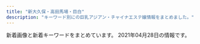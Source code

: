 ```yaml
---
title: "新大久保・高田馬場・目白"
description: "キーワード別にの巨乳アジアン・チャイナエステ嬢情報をまとめました。"
---
```


新着画像と新着キーワードをまとめています。
2021年04月28日の情報です。

<DmmAffiliateIns />
<KeywordTable
  shops={
    [
    {
        "name": "Angel",
        "img_links": [
            "http://angel.este.work/2/uploadimg/1617498099.jpg",
            "http://angel.este.work/top-img01b.png",
            "http://angel.este.work/2/uploadimg/1616465485.jpg",
            "http://angel.este.work/call.png",
            "http://angel.este.work/4.jpg",
            "http://angel.este.work/tel_footer.png",
            "http://angel.este.work/3.jpg",
            "http://angel.este.work/2/uploadimg/1617624009.jpg",
            "http://angel.este.work/tel_header.png",
            "http://angel.este.work/2/uploadimg/1616465524.jpg",
            "http://angel.este.work/top-img04.png",
            "http://angel.este.work/2/uploadimg/1618789279.jpg",
            "http://angel.este.work/2/uploadimg/1618970237.jpg",
            "http://angel.este.work/2/uploadimg/1618970551.jpg",
            "http://angel.este.work/2/uploadimg/1618970637.jpg",
            "http://angel.este.work/2/uploadimg/1599833697.jpg",
            "http://angel.este.work/top-img01a.png",
            "http://angel.este.work/2/uploadimg/1600260826.jpg",
            "http://angel.este.work/top-img01.png",
            "http://angel.este.work/2/uploadimg/1618970289.jpg",
            "http://angel.este.work/1.jpg",
            "http://angel.este.work/2.jpg"
        ],
        "keywords": {
            "83": 15,
            "E": 5,
            "C": 20,
            "87": 17,
            "86": 17,
            "84": 5,
            "D": 29
        },
        "url": "http://angel.este.work/",
        "station": "JR\u9ad8\u7530\u99ac\u5834\u99c5"
    },
    {
        "name": "Lovely Heart \u5927\u4e45\u4fdd\u5225\u9928",
        "url": "http://aes-treat.com/",
        "img_links": [
            "http://aes-treat.com/scdl/staff/11181mb.jpg",
            "http://aes-treat.com/scdl/staff/11091mb.jpg",
            "http://aes-treat.com/scdl/staff/11041mb.jpg",
            "http://aes-treat.com/scdl/staff/10941.jpg",
            "http://aes-treat.com/scdl/staff/11121.jpg",
            "http://aes-treat.com/scdl/staff/10901.jpg",
            "http://aes-treat.com/pic/top2.jpg",
            "http://aes-treat.com/scdl/staff/10861mb.jpg",
            "http://aes-treat.com/scdl/staff/11111.jpg",
            "http://aes-treat.com/img/ttl_sister.png",
            "http://aes-treat.com/scdl/staff/10971.jpg",
            "http://aes-treat.com/scdl/staff/11101.jpg",
            "http://aes-treat.com/scdl/staff/11162.jpg",
            "http://aes-treat.com/scdl/staff/11131mb.jpg",
            "http://aes-treat.com/scdl/staff/11081mb.jpg",
            "http://aes-treat.com/scdl/staff/10971mb.jpg",
            "http://aes-treat.com/scdl/staff/10171.jpg",
            "http://aes-treat.com/scdl/staff/10972.jpg",
            "http://aes-treat.com/img/ttl_att.png",
            "http://aes-treat.com/scdl/staff/11041.jpg",
            "http://aes-treat.com/scdl/staff/10842.jpg",
            "http://aes-treat.com/img/ttl_nouka.jpg",
            "http://aes-treat.com/scdl/staff/10721.jpg",
            "http://aes-treat.com/scdl/staff/10861.jpg",
            "http://aes-treat.com/pic/top1.jpg",
            "http://aes-treat.com/scdl/staff/11151mb.jpg",
            "http://aes-treat.com/scdl/staff/11161mb.jpg",
            "http://aes-treat.com/scdl/staff/10891mb.jpg",
            "http://aes-treat.com/scdl/staff/11131.jpg",
            "http://aes-treat.com/img/ttl_mobile.jpg",
            "http://aes-treat.com/scdl/staff/11181.jpg",
            "http://aes-treat.com/scdl/staff/10981.jpg",
            "http://aes-treat.com/scdl/staff/10171mb.jpg",
            "http://aes-treat.com/scdl/staff/11091.jpg",
            "http://aes-treat.com/scdl/staff/10902.jpg",
            "http://aes-treat.com/pic/head.jpg",
            "http://aes-treat.com/scdl/staff/11081.jpg",
            "http://aes-treat.com/scdl/staff/10891.jpg",
            "http://aes-treat.com/i/files/homeimg.jpg",
            "http://aes-treat.com/img/system/campaign.jpg",
            "http://aes-treat.com/scdl/staff/10811mb.jpg",
            "http://aes-treat.com/scdl/staff/11111mb.jpg",
            "http://aes-treat.com/scdl/staff/11051.jpg",
            "http://aes-treat.com/scdl/staff/11151.jpg",
            "http://aes-treat.com/scdl/staff/10681mb.jpg",
            "http://aes-treat.com/scdl/staff/10651.jpg",
            "http://aes-treat.com/scdl/staff/11121mb.jpg",
            "http://aes-treat.com/scdl/staff/10901mb.jpg",
            "http://aes-treat.com/img/ttl_staff.png",
            "http://aes-treat.com/scdl/staff/10841.jpg",
            "http://aes-treat.com/scdl/staff/11171mb.jpg",
            "http://aes-treat.com/scdl/staff/10651mb.jpg",
            "http://aes-treat.com/scdl/staff/10771mb.jpg",
            "http://aes-treat.com/scdl/staff/11171.jpg",
            "http://aes-treat.com/scdl/staff/10941mb.jpg",
            "http://aes-treat.com/scdl/staff/10981mb.jpg",
            "http://aes-treat.com/scdl/staff/10811.jpg",
            "http://aes-treat.com/scdl/staff/11051mb.jpg",
            "http://aes-treat.com/img/ttl_attbnr.jpg",
            "http://aes-treat.com/scdl/staff/10771.jpg",
            "http://aes-treat.com/scdl/staff/10841mb.jpg",
            "http://aes-treat.com/scdl/staff/11101mb.jpg",
            "http://aes-treat.com/scdl/staff/10681.jpg",
            "http://aes-treat.com/scdl/staff/10721mb.jpg",
            "http://aes-treat.com/scdl/staff/11161.jpg"
        ],
        "keywords": {
            "C": 36
        },
        "station": "JR\u5927\u4e45\u4fdd\u99c5\u5317\u53e3"
    },
    {
        "name": "Honey At Home \u30cf\u30cb\u30fc\u30a2\u30c3\u30c8\u30db\u30fc\u30e0",
        "keywords": {},
        "url": "http://www.china-es.info/",
        "station": "JR\u9ad8\u7530\u99ac\u5834\u99c5\u65e9\u7a32\u7530\u53e3",
        "img_links": [
            "http://www.china-es.info/images/sys1.jpg",
            "http://www.china-es.info/images/head.jpg",
            "http://www.china-es.info/images/menu/staff.jpg",
            "http://www.china-es.info/images/rec2.jpg",
            "http://www.china-es.info/images/news.jpg",
            "http://www.china-es.info/images/mobile.jpg",
            "http://www.china-es.info/images/sys2.jpg",
            "http://www.china-es.info/images/int3.jpg",
            "http://www.china-es.info/images/staff_t.jpg",
            "http://www.china-es.info/images/menu/interior.jpg",
            "http://www.china-es.info/images/int2.jpg",
            "http://www.china-es.info/images/sys3.jpg",
            "http://www.china-es.info/images/rec1.jpg",
            "http://www.china-es.info/images/top.jpg",
            "http://www.china-es.info/images/int1.jpg",
            "http://www.china-es.info/img/nana1.jpg",
            "http://www.china-es.info/img/nana2.jpg",
            "http://www.china-es.info/img/ringo1.jpg",
            "http://www.china-es.info/images/int4.jpg",
            "http://www.china-es.info/images/interior_t.jpg",
            "http://www.china-es.info/img/hibiki1.jpg",
            "http://www.china-es.info/images/menu/top.jpg"
        ]
    },
    {
        "name": "\u6708\u306e\u82b1",
        "keywords": {},
        "img_links": [
            "https://static.wixstatic.com/media/80a184_126746405a7f40f191a12f71b777ea41~mv2.png",
            "https://static.wixstatic.com/media/80a184_60e3e10d71c6473ca82f313fefc49773~mv2.png",
            "https://static.wixstatic.com/media/80a184_5208b825bc574a8e8c38cfed61640f7b~mv2.png",
            "https://static.wixstatic.com/media/80a184_82935849944c46ee915c04bfe2e9b3cb~mv2.jpeg",
            "https://static.wixstatic.com/media/71aabe_595c6eb6f67c4a098580c4aa868223d6~mv2.jpg",
            "https://static.wixstatic.com/media/80a184_9dc0d14b20d54a71a6cb9f57217e8a32~mv2.png",
            "https://static.wixstatic.com/media/80a184_d4b6882709484eb495b72b4fd6a52481~mv2.png",
            "https://static.wixstatic.com/media/80a184_b70a2c117ac542f79ec2a2014b642be4~mv2.png",
            "https://static.wixstatic.com/media/80a184_18f60081ea1047b0a35a349e1c4155f8~mv2.jpg",
            "https://static.wixstatic.com/media/80a184_badd496c271c4b31b8258ef657e73a1c~mv2.jpg",
            "https://static.wixstatic.com/media/71aabe_7fde48e91203411687f75bf66049b810~mv2.jpg",
            "https://static.wixstatic.com/media/80a184_591f50f34faa42e6b9492a8d9157c96f~mv2.png",
            "https://static.wixstatic.com/media/80a184_6f8a99a76cfa4e8cb6871f8cdc4667f5~mv2.png",
            "https://static.wixstatic.com/media/80a184_e559d78a6dc94757946448f2405d903b~mv2.jpg"
        ],
        "url": "https://tsukinohana88.wixsite.com/index",
        "station": "JR\u65b0\u5927\u4e45\u4fdd\u99c5"
    },
    {
        "img_links": [
            "http://massage-1.net/images/staff_image/staf_05a.jpg",
            "http://massage-1.net/images/top/top_03.jpg",
            "http://massage-1.net/images/top/top_06.jpg",
            "http://massage-1.net/images/top/top_01.jpg",
            "http://massage-1.net/images/top/top_08.png",
            "http://massage-1.net/images/top/top_02.jpg",
            "http://massage-1.net/images/top/top_04.jpg",
            "http://massage-1.net/images/top/top_05.jpg",
            "http://massage-1.net/images/page_top.png",
            "http://massage-1.net/images/home/top.jpg"
        ],
        "keywords": {},
        "url": "http://massage-1.net/",
        "name": "\u697d\u5712",
        "station": "JR\u9ad8\u7530\u99ac\u5834\u99c5\u65e9\u7a32\u7530\u53e3"
    },
    {
        "name": "\u6625\u306e\u5922",
        "keywords": {},
        "url": "http://www.harunoyume.com/",
        "img_links": [
            "http://www.harunoyume.com/images/campaign.jpg",
            "http://www.harunoyume.com/images/covergirl.jpg",
            "http://www.harunoyume.com/images/service-image.jpg",
            "http://www.harunoyume.com/images/discount.jpg"
        ],
        "station": "JR\u65b0\u5927\u4e45\u4fdd\u99c5"
    },
    {
        "url": "http://milk.tyo.cm/",
        "keywords": {
            "E": 5,
            "C": 16,
            "84": 5,
            "D": 20,
            "86": 10,
            "85": 10,
            "87": 5
        },
        "station": "JR\u5927\u4e45\u4fdd\u99c5\u5357\u53e3",
        "name": "\u30df\u30eb\u30af",
        "img_links": [
            "http://milk.tyo.cm/images/sp_nav02.png",
            "http://milk.tyo.cm/images/sp_nav01.png",
            "http://milk.tyo.cm/images/img_service04.jpg",
            "http://milk.tyo.cm/images/bg_cont03.png",
            "http://milk.tyo.cm/images/img_service01.jpg",
            "http://milk.tyo.cm/images/sp_header.jpg",
            "http://milk.tyo.cm/images/link_nav04.png",
            "http://milk.tyo.cm/images/tit_service.png",
            "http://milk.tyo.cm/images/re.png",
            "http://milk.tyo.cm/images/link_nav02.png",
            "http://milk.tyo.cm/images/room2_l.jpg",
            "http://milk.tyo.cm/images/tit_staff.png",
            "http://milk.tyo.cm/images/room4_l.jpg",
            "http://milk.tyo.cm/images/room1_l.jpg",
            "http://milk.tyo.cm/images/top.png",
            "http://milk.tyo.cm/photos/sites/72/2021/04/2021041502381165.jpg",
            "http://milk.tyo.cm/photos/sites/72/2020/06/2020061206444417.jpg",
            "http://milk.tyo.cm/images/link_nav05.png",
            "http://milk.tyo.cm/photos/sites/72/2021/02/202102100345053.jpg",
            "http://milk.tyo.cm/photos/sites/72/2021/02/2021021003450576.jpg",
            "http://milk.tyo.cm/images/sp_nav03.png",
            "http://milk.tyo.cm/images/img_service03.jpg",
            "http://milk.tyo.cm/photos/sites/72/2020/06/2020061206443832.jpg",
            "http://milk.tyo.cm/images/koko_234x60.png",
            "http://milk.tyo.cm/images/sp_tit_pick.png",
            "http://milk.tyo.cm/images/img_service02.jpg",
            "http://milk.tyo.cm/images/com_tel.png",
            "http://milk.tyo.cm/images/link_nav01.png",
            "http://milk.tyo.cm/photos/sites/72/2021/04/2021040501101412.jpg",
            "http://milk.tyo.cm/photos/sites/72/2021/03/2021032104262457.jpg",
            "http://milk.tyo.cm/images/link_nav03.png",
            "http://milk.tyo.cm/images/ico_headline.png",
            "http://milk.tyo.cm/images/bg_cont01.png",
            "http://milk.tyo.cm/images/blog.jpg",
            "http://milk.tyo.cm/images/tit_pick.png",
            "http://milk.tyo.cm/photos/sites/72/2020/11/202011100524008.jpg",
            "http://milk.tyo.cm/images/room3_l.jpg"
        ]
    },
    {
        "img_links": [
            "http://www.aromaonly1.com/images/index_14.jpg",
            "http://www.aromaonly1.com/images/index_05.jpg",
            "http://www.aromaonly1.com/uploads/18799c1985ca7d1cd026808323ec51c2.jpg",
            "http://www.aromaonly1.com/uploads/5f4083d49285cbe64774b1bd70e86150.jpg",
            "http://www.aromaonly1.com/uploads/8e9e8b4d89b256773f17dff61368328c.jpg",
            "http://www.aromaonly1.com/uploads/e01fa669285bc99ba782abfd90a08bb2.jpg",
            "http://www.aromaonly1.com/images/index_07.jpg",
            "http://www.aromaonly1.com/images/index_17.jpg",
            "http://www.aromaonly1.com/uploads/3e6ede4dd71b9611bfc0fc01fff82057.jpg",
            "http://www.aromaonly1.com/images/index_15.jpg",
            "http://www.aromaonly1.com/images/index_04.jpg",
            "http://www.aromaonly1.com/uploads/015cba9c432d730d26583fe998534fa6.jpg",
            "http://www.aromaonly1.com/uploads/b43afdf6c0db7020b472f89b05664984.jpg",
            "http://www.aromaonly1.com/images/index_18.jpg",
            "http://www.aromaonly1.com/uploads/ac75f516de3602f2ed5de1d9e2383a35.jpg",
            "http://www.aromaonly1.com/images/index_12.jpg",
            "http://www.aromaonly1.com/images/index_21.jpg",
            "http://www.aromaonly1.com/images/index_06.jpg",
            "http://www.aromaonly1.com/my_work/images/pic1.png",
            "http://www.aromaonly1.com/uploads/2f5941103973429d3981087968a845a3.jpg",
            "http://www.aromaonly1.com/uploads/66dc68de1f9c001b6f15d52303314efc.jpg",
            "http://www.aromaonly1.com/uploads/0d74a4af5e268e3562daa56048c13906.jpg",
            "http://www.aromaonly1.com/images/index_02.jpg",
            "http://www.aromaonly1.com/images/girls_10.jpg",
            "http://www.aromaonly1.com/images/aromaonly1_468x60.png",
            "http://www.aromaonly1.com/images/interior_10.jpg",
            "http://www.aromaonly1.com/images/service_11.jpg",
            "http://www.aromaonly1.com/images/index_08.jpg",
            "http://www.aromaonly1.com/images/index_20.jpg",
            "http://www.aromaonly1.com/uploads/39a20c0f1405de5aa73fad53492e41be.jpg",
            "http://www.aromaonly1.com/images/fanhui.png",
            "http://www.aromaonly1.com/images/index_03.jpg",
            "http://www.aromaonly1.com/uploads/56e94a67d1aa4ea89d5f2064a387ab96.jpg",
            "http://www.aromaonly1.com/uploads/c24b4a66b959c50d941c227e2167e47a.jpg",
            "http://www.aromaonly1.com/images/index_11.jpg",
            "http://www.aromaonly1.com/images/index_16.jpg",
            "http://www.aromaonly1.com/images/service_10.jpg",
            "http://www.aromaonly1.com/images/index_19.jpg",
            "http://www.aromaonly1.com/images/index_01.jpg",
            "http://www.aromaonly1.com/images/link_10.jpg"
        ],
        "url": "http://www.aromaonly1.com/",
        "keywords": {
            "86": 4,
            "D": 2,
            "88": 3,
            "E": 2,
            "C": 3
        },
        "station": "JR\u9ad8\u7530\u99ac\u5834\u99c5",
        "name": "NEW ONLY ONE"
    },
    {
        "url": "http://gogonoheya.ies.fun/",
        "name": "Rabenda\u30fb\u30e9\u30d9\u30f3\u30c0\u30fc",
        "img_links": [],
        "station": "JR\u5927\u4e45\u4fdd\u99c5\u5317\u53e3",
        "keywords": {}
    },
    {
        "station": "JR\u9ad8\u7530\u99ac\u5834\u99c5\u65e9\u7a32\u7530\u53e3",
        "url": "http://familiar.ests.jp/",
        "name": "\u99ac\u5834one",
        "img_links": [],
        "keywords": {}
    },
    {
        "name": "\u7e01\u4e2d\u7e01\uff5e\u3048\u3093\u3061\u3085\u3046\u3048\u3093\uff5e",
        "keywords": {
            "C": 4
        },
        "img_links": [
            "http://www.enchuen.com/images/btn_gnavi05_no.png",
            "http://www.enchuen.com/images/therapist_noa.jpg",
            "http://www.enchuen.com/images/interior04.jpg",
            "http://www.enchuen.com/images/btn_gnavi06_no.png",
            "http://www.enchuen.com/images/top_slider3.jpg",
            "http://www.enchuen.com/images/h2_information.png",
            "http://www.enchuen.com/images/h2_twitter.png",
            "http://www.enchuen.com/images/h2_link01.png",
            "http://www.enchuen.com/images/therapist_kaori.jpg",
            "http://www.enchuen.com/images/mess_footer.png",
            "http://www.enchuen.com/images/h2_alltherapist.png",
            "http://www.enchuen.com/images/img_service02.png",
            "http://www.enchuen.com/images/img_aromaoil.png",
            "http://www.enchuen.com/images/h2_linkban.png",
            "http://www.enchuen.com/images/interior02.jpg",
            "http://www.enchuen.com/images/img_slider01.png",
            "http://www.enchuen.com/images/btn_gnavi01_no.png",
            "http://www.enchuen.com/images/img_service04.png",
            "http://www.enchuen.com/images/h2_servicecontents.png",
            "http://www.enchuen.com/images/interior02_s.jpg",
            "http://www.enchuen.com/images/btn_gnavi02_no.png",
            "http://www.enchuen.com/images/icon_eng.png",
            "http://www.enchuen.com/images/interior04_s.jpg",
            "http://www.enchuen.com/images/mail_header.png",
            "http://www.enchuen.com/images/ins_footer.png",
            "http://www.enchuen.com/images/top_slider5.jpg",
            "http://www.enchuen.com/images/img_service07.png",
            "http://www.enchuen.com/images/a_qa.png",
            "http://www.enchuen.com/images/img_service06.png",
            "http://www.enchuen.com/images/tw_footer.png",
            "http://www.enchuen.com/images/therapist_yume_s.jpg",
            "http://www.enchuen.com/images/btn_gnavi03_no.png",
            "http://www.enchuen.com/images/q_qa.png",
            "http://www.enchuen.com/images/h2_alliancegide.png",
            "http://www.enchuen.com/images/img_slider03.png",
            "http://www.enchuen.com/images/btn_gnavi04_no.png",
            "http://www.enchuen.com/images/interior01_s.jpg",
            "http://www.enchuen.com/images/h2_qa.png",
            "http://www.enchuen.com/images/img_service03.png",
            "http://www.enchuen.com/images/h2_alliancegide2.png",
            "http://www.enchuen.com/images/img_service01.png",
            "http://www.enchuen.com/images/img_service05.png",
            "http://www.enchuen.com/images/h2_instagam.png",
            "http://www.enchuen.com/images/therapist_yona_s.jpg",
            "http://www.enchuen.com/images/icon_chi.png",
            "http://www.enchuen.com/images/interior03.jpg",
            "http://www.enchuen.com/images/therapist_yume.jpg",
            "http://www.enchuen.com/images/top_slider4.jpg",
            "http://www.enchuen.com/images/therapist_kaori_s.jpg",
            "http://www.enchuen.com/images/interior03_s.jpg",
            "http://www.enchuen.com/images/top_slider2.jpg",
            "http://www.enchuen.com/images/tel_header.png",
            "http://www.enchuen.com/images/top_slider1.jpg",
            "http://www.enchuen.com/images/img_slider02.png",
            "http://www.enchuen.com/images/tw_header.png",
            "http://www.enchuen.com/images/ins_header.png",
            "http://www.enchuen.com/images/top_slider6.jpg",
            "http://www.enchuen.com/images/ban-tel.png",
            "http://www.enchuen.com/images/therapist_yona.jpg",
            "http://www.enchuen.com/images/interior01.jpg",
            "http://www.enchuen.com/images/pagetop.png",
            "http://www.enchuen.com/images/therapist_noa_s.jpg",
            "http://www.enchuen.com/images/img_comimgsoon.jpg",
            "http://www.enchuen.com/images/h2_contact.png"
        ],
        "station": "JR\u65b0\u5927\u4e45\u4fdd\u99c5",
        "url": "http://www.enchuen.com/"
    },
    {
        "url": "http://www.kity.work/",
        "station": "JR\u9ad8\u7530\u99ac\u5834\u99c5\u65e9\u7a32\u7530\u53e3",
        "keywords": {},
        "img_links": [
            "http://www.kity.work/img/aoi1.jpg",
            "http://www.kity.work/images/news.jpg",
            "http://www.kity.work/images/1.jpg",
            "http://www.kity.work/images/6.jpg",
            "http://www.kity.work/staff/aoi.jpg",
            "http://www.kity.work/images/7.jpg",
            "http://www.kity.work/images/s2.jpg",
            "http://www.kity.work/img/sara1.jpg",
            "http://www.kity.work/img/yuka2.jpg",
            "http://www.kity.work/images/ac2.jpg",
            "http://www.kity.work/img/aoi2.jpg",
            "http://www.kity.work/img/sara2.jpg",
            "http://www.kity.work/images/interior_t.jpg",
            "http://www.kity.work/images/s1.png",
            "http://www.kity.work/images/tg.jpg",
            "http://www.kity.work/images/staff_t.jpg",
            "http://www.kity.work/staff/nana.jpg",
            "http://www.kity.work/images/sys.jpg",
            "http://www.kity.work/images/int1.jpg",
            "http://www.kity.work/img/erina2.jpg",
            "http://www.kity.work/staff/yuka.jpg",
            "http://www.kity.work/staff/erina.jpg",
            "http://www.kity.work/images/int2.jpg",
            "http://www.kity.work/img/nana1.jpg",
            "http://www.kity.work/images/up.jpg",
            "http://www.kity.work/staff/sara.jpg",
            "http://www.kity.work/img/yuka1.jpg",
            "http://www.kity.work/images/3.jpg",
            "http://www.kity.work/images/head.jpg",
            "http://www.kity.work/images/5.jpg",
            "http://www.kity.work/img/erina1.jpg",
            "http://www.kity.work/images/s1.jpg",
            "http://www.kity.work/images/tel.jpg"
        ],
        "name": "\u98a8\u96c5\u5802 \uff5e\u3075\u3046\u304c\u3069\u3046\uff5e"
    },
    {
        "url": "https://est-hana.com/",
        "station": "JR\u5927\u4e45\u4fdd\u99c5\u5317\u53e3",
        "keywords": {
            "\u30c0\u30a4\u30ca\u30de\u30a4\u30c8": 1,
            "E": 5,
            "C": 40,
            "G": 1
        },
        "name": "\u82b1",
        "img_links": [
            "https://est-hana.com/img/girl/main/smain1871110bf62c88dcefca310cdc127f9b11f2.jpg",
            "https://est-hana.com/img/girl/pickup/topgirl20180526173824.png",
            "https://est-hana.com/img/girl/list/s139_face.jpg",
            "https://est-hana.com/img/girl/list/s163_list.jpg",
            "https://est-hana.com/img/girl/thumb/smain18725b09cd881b1f036f9f4970616c10b474.jpg",
            "https://est-hana.com/img/girl/main/s173_1.jpg",
            "https://est-hana.com/img/girl/main/s163_1.jpg",
            "https://est-hana.com/img/girl/list/slist18449673a0eecbfdaab27d1a016ce6f4281.jpg",
            "https://est-hana.com/img/girl/thumb/smain1912da4fa2da2e801312734721e1a44d8e19.jpg",
            "https://est-hana.com/img/girl/thumb/smain193281777917c863b2cd265723b9cb5a3c32.jpg",
            "https://est-hana.com/img/girl/pickup/topgirl20180908131653.png",
            "https://est-hana.com/img/material/gm3_rollout.png",
            "https://est-hana.com/img/material/top_t6.png",
            "https://est-hana.com/img/girl/pickup/pickup20190227121102.jpg",
            "https://est-hana.com/img/girl/list/slist187110f9d5212fd19d8b8410ec6bff294e6.jpg",
            "https://est-hana.com/img/material/massap2.jpg",
            "https://est-hana.com/img/material/topflashimg1.jpg",
            "https://est-hana.com/img/girl/thumb/s173_2.jpg",
            "https://est-hana.com/img/girl/list/slist8365230fc40840a020ba3ed47600db4b4a.jpg",
            "https://est-hana.com/img/girl/list/s173_face.jpg",
            "https://est-hana.com/img/girl/thumb/smain1931e3a7504f14e2050f14cb6782d72bb46c.jpg",
            "https://est-hana.com/img/material/photorenew5.jpg",
            "https://est-hana.com/img/girl/main/s139_1.jpg",
            "https://est-hana.com/img/girl/main/s180_1.jpg",
            "https://est-hana.com/img/material/massap7.jpg",
            "https://est-hana.com/img/material/hosi5.png",
            "https://est-hana.com/img/girl/thumb/s173_1.jpg",
            "https://est-hana.com/img/material/day.png",
            "https://est-hana.com/img/girl/list/s163_face.jpg",
            "https://est-hana.com/img/girl/list/slist193a69a1a063a3159e298d18b691542266d.jpg",
            "https://est-hana.com/img/girl/list/sface18449673a0eecbfdaab27d1a016ce6f4281.jpg",
            "https://est-hana.com/img/girl/thumb/smain110138adcf1cf026681bfa9a408199a21890.jpg",
            "https://est-hana.com/img/girl/thumb/smain1891e9ae2d8752cd8b9474ebd62df9909f9b.jpg",
            "https://est-hana.com/img/girl/thumb/s75_1.jpg",
            "https://est-hana.com/img/girl/thumb/smain1871110bf62c88dcefca310cdc127f9b11f2.jpg",
            "https://est-hana.com/img/girl/thumb/smain197153ce52e0264e81a8a42e5d3c84dd833e.jpg",
            "https://est-hana.com/img/material/systme_t1.png",
            "https://est-hana.com/img/material/staffdetail_t1.png",
            "https://est-hana.com/img/material/accsess_picter2.jpg",
            "https://est-hana.com/img/girl/list/sface199a8b144d9cbd006fc9dffdf23ad77de07.jpg",
            "https://est-hana.com/img/material/click_tel_btn.png",
            "https://est-hana.com/img/girl/main/smain197153ce52e0264e81a8a42e5d3c84dd833e.jpg",
            "https://est-hana.com/img/material/top_t3.png",
            "https://est-hana.com/img/girl/list/sface187386757ea62d773ca58e2457fc23b8e13.jpg",
            "https://est-hana.com/img/girl/list/sface193e3a7504f14e2050f14cb6782d72bb46c.jpg",
            "https://est-hana.com/img/girl/list/sface189e9ae2d8752cd8b9474ebd62df9909f9b.jpg",
            "https://est-hana.com/img/girl/list/s88_list.jpg",
            "https://est-hana.com/img/girl/main/smain83165230fc40840a020ba3ed47600db4b4a.jpg",
            "https://est-hana.com/img/girl/pickup/topgirl20140510202547.png",
            "https://est-hana.com/img/girl/pickup/topgirl20140502225842.png",
            "https://est-hana.com/img/material/top_t2_img_rev2.jpg",
            "https://est-hana.com/img/girl/thumb/s86_1.jpg",
            "https://est-hana.com/img/whatnew/20200401min60.jpg",
            "https://est-hana.com/img/girl/list/sface8365230fc40840a020ba3ed47600db4b4a.jpg",
            "https://est-hana.com/img/girl/pickup/pickup20141227182613.jpeg",
            "https://est-hana.com/img/material/sys_course3_rev1.png",
            "https://est-hana.com/img/material/massap1.jpg",
            "https://est-hana.com/img/material/massap3.jpg",
            "https://est-hana.com/img/material/m4.png",
            "https://est-hana.com/img/material/gm4_rollout.png",
            "https://est-hana.com/img/material/line1.png",
            "https://est-hana.com/img/girl/list/slist189e9ae2d8752cd8b9474ebd62df9909f9b.jpg",
            "https://est-hana.com/img/camp/camp20210401.png",
            "https://est-hana.com/img/girl/thumb/s77_3.jpg",
            "https://est-hana.com/img/girl/thumb/smain1102404ef9fc79e2a0a04d64b621c22a0c77.jpg",
            "https://est-hana.com/img/girl/pickup/topgirl20180308214256.png",
            "https://est-hana.com/img/girl/list/sface110404ef9fc79e2a0a04d64b621c22a0c77.jpg",
            "https://est-hana.com/img/material/top_t5.png",
            "https://est-hana.com/img/material/top_twitter.png",
            "https://est-hana.com/img/material/infopanel.png",
            "https://est-hana.com/img/material/massap6.jpg",
            "https://est-hana.com/img/material/month.png",
            "https://est-hana.com/img/girl/thumb/smain83165230fc40840a020ba3ed47600db4b4a.jpg",
            "https://est-hana.com/img/girl/thumb/s77_1.jpg",
            "https://est-hana.com/img/girl/main/s88_1.jpg",
            "https://est-hana.com/img/girl/list/s139_list.jpg",
            "https://est-hana.com/img/girl/thumb/smain1911ec56c0d5cc68365ea11e2e52a40272d8.jpg",
            "https://est-hana.com/img/girl/pickup/pickup20180526173711.jpg",
            "https://est-hana.com/img/girl/main/smain1911ec56c0d5cc68365ea11e2e52a40272d8.jpg",
            "https://est-hana.com/img/girl/thumb/smain19725e2ed7efe2de621955e09d12295a13ee.jpg",
            "https://est-hana.com/img/girl/thumb/s163_1.jpg",
            "https://est-hana.com/img/material/staff_t1rev1.png",
            "https://est-hana.com/img/material/accsess_station.png",
            "https://est-hana.com/img/girl/list/sface201dc74ab8dea78d771771d5fda7bccc989.jpg",
            "https://est-hana.com/img/whatnew/20200401_mask.jpg",
            "https://est-hana.com/img/girl/pickup/pickup20181218104555.jpg",
            "https://est-hana.com/img/girl/pickup/pickup20180830201105.jpg",
            "https://est-hana.com/img/girl/main/smain1891e9ae2d8752cd8b9474ebd62df9909f9b.jpg",
            "https://est-hana.com/img/girl/list/s180_face.jpg",
            "https://est-hana.com/img/girl/thumb/smain184249673a0eecbfdaab27d1a016ce6f4281.jpg",
            "https://est-hana.com/img/girl/list/s75_list.jpg",
            "https://est-hana.com/img/girl/list/s75_face.jpg",
            "https://est-hana.com/img/material/age.png",
            "https://est-hana.com/img/girl/list/slist191ec56c0d5cc68365ea11e2e52a40272d8.jpg",
            "https://est-hana.com/img/girl/list/s86_list.jpg",
            "https://est-hana.com/img/girl/list/slist199a8b144d9cbd006fc9dffdf23ad77de07.jpg",
            "https://est-hana.com/img/girl/main/smain1901e7f2a11706f93c08ab1eb76c57c0a501.jpg",
            "https://est-hana.com/img/material/gm2_rollout.png",
            "https://est-hana.com/img/girl/list/sface19753ce52e0264e81a8a42e5d3c84dd833e.jpg",
            "https://est-hana.com/img/girl/pickup/pickup20190121202926.jpg",
            "https://est-hana.com/img/girl/main/smain110138adcf1cf026681bfa9a408199a21890.jpg",
            "https://est-hana.com/img/material/systme_t2.png",
            "https://est-hana.com/img/girl/list/slist19753ce52e0264e81a8a42e5d3c84dd833e.jpg",
            "https://est-hana.com/img/material/detailwaku.png",
            "https://est-hana.com/img/girl/main/s86_1.jpg",
            "https://est-hana.com/img/girl/thumb/s77_2.jpg",
            "https://est-hana.com/img/girl/list/s173_list.jpg",
            "https://est-hana.com/img/material/returnbtn.png",
            "https://est-hana.com/img/material/sys_course1_rev2.png",
            "https://est-hana.com/img/girl/thumb/smain1913da4fa2da2e801312734721e1a44d8e19.jpg",
            "https://est-hana.com/img/material/sys_option.png",
            "https://est-hana.com/img/girl/list/s88_face.jpg",
            "https://est-hana.com/img/girl/list/s86_face.jpg",
            "https://est-hana.com/img/material/massap4.jpg",
            "https://est-hana.com/img/material/hosi4.png",
            "https://est-hana.com/img/girl/list/s77_list.jpg",
            "https://est-hana.com/img/material/top_t4.png",
            "https://est-hana.com/img/girl/thumb/smain184149673a0eecbfdaab27d1a016ce6f4281.jpg",
            "https://est-hana.com/img/material/massap5.jpg",
            "https://est-hana.com/img/girl/main/s75_1.jpg",
            "https://est-hana.com/img/material/photorenew2rev1.jpg",
            "https://est-hana.com/img/girl/list/s180_list.jpg",
            "https://est-hana.com/img/girl/list/slist110d5ce8a5906e2cdaf90af47c9395e0dff.jpg",
            "https://est-hana.com/img/girl/pickup/topgirl20161016054301.png",
            "https://est-hana.com/img/girl/pickup/topgirl20190528141109.png",
            "https://est-hana.com/img/material/gm5_rollout.png",
            "https://est-hana.com/img/material/staff_t1.png",
            "https://est-hana.com/img/girl/thumb/smain1901e7f2a11706f93c08ab1eb76c57c0a501.jpg",
            "https://est-hana.com/img/girl/pickup/pickup20190118192257.jpg",
            "https://est-hana.com/img/material/sys_etc.png",
            "https://est-hana.com/img/girl/main/smain184149673a0eecbfdaab27d1a016ce6f4281.jpg",
            "https://est-hana.com/img/girl/list/sface190e7f2a11706f93c08ab1eb76c57c0a501.jpg",
            "https://est-hana.com/img/girl/list/sface191ec56c0d5cc68365ea11e2e52a40272d8.jpg",
            "https://est-hana.com/img/whatnew/20200304.jpg",
            "https://est-hana.com/img/girl/pickup/pickup20191214162524.jpg",
            "https://est-hana.com/img/material/photorenew3.jpg",
            "https://est-hana.com/img/material/d28.png",
            "https://est-hana.com/img/material/sframe2014.png",
            "https://est-hana.com/img/girl/pickup/pickup20190118192153.jpg",
            "https://est-hana.com/img/material/photorenew1.jpg",
            "https://est-hana.com/img/girl/thumb/s88_1.jpg",
            "https://est-hana.com/img/girl/thumb/s139_1.jpg",
            "https://est-hana.com/img/girl/list/slist19053cc33bb85f739f63e84c2ae2c41c2eb.jpg",
            "https://est-hana.com/img/girl/list/s77_face.jpg",
            "https://est-hana.com/img/material/photorenew4.jpg",
            "https://est-hana.com/img/material/massa_t1.png",
            "https://est-hana.com/img/girl/thumb/smain83265230fc40840a020ba3ed47600db4b4a.jpg",
            "https://est-hana.com/img/girl/pickup/pickup20190528135649.jpg",
            "https://est-hana.com/img/girl/list/slist2012ba9beda1a19f1ba57dcc87485d57321.jpg",
            "https://est-hana.com/img/girl/main/smain1931e3a7504f14e2050f14cb6782d72bb46c.jpg",
            "https://est-hana.com/img/girl/thumb/smain1902e7f2a11706f93c08ab1eb76c57c0a501.jpg",
            "https://est-hana.com/img/material/gm1_rollout.png",
            "https://est-hana.com/img/material/top_t2.png",
            "https://est-hana.com/img/material/gm6_rollout.png",
            "https://est-hana.com/img/girl/thumb/s180_1.jpg",
            "https://est-hana.com/img/girl/main/s77_1.jpg",
            "https://est-hana.com/img/material/w3.png",
            "https://est-hana.com/img/girl/pickup/pickup20191208191053.jpg",
            "https://est-hana.com/img/material/sys_course2_rev2.png",
            "https://est-hana.com/img/girl/pickup/topgirl20141227182718.png"
        ]
    },
    {
        "url": "http://www.y-rlx.site/",
        "keywords": {
            "88": 4,
            "87": 4,
            "D": 1,
            "C": 7
        },
        "name": "\u60a0\u30a8\u30b9\u30c6",
        "station": "JR\u9ad8\u7530\u99ac\u5834\u99c5\u65e9\u7a32\u7530\u53e3",
        "img_links": [
            "http://www.y-rlx.site/images/index_03.jpg",
            "http://www.y-rlx.site/images/upload/thumb/117cc02414cb58fe.jpg",
            "http://www.y-rlx.site/images/rec_09.jpg",
            "http://www.y-rlx.site/girl/03.jpg",
            "http://www.y-rlx.site/girl/05.jpg",
            "http://www.y-rlx.site/images/info_09.jpg",
            "http://www.y-rlx.site/images/index_11.jpg",
            "http://www.y-rlx.site/girl/01.jpg",
            "http://www.y-rlx.site/images/index_06.jpg",
            "http://www.y-rlx.site/images/upload/thumb/0776a8acf9219785.jpg",
            "http://www.y-rlx.site/images/index_18.jpg",
            "http://www.y-rlx.site/girl/04.jpg",
            "http://www.y-rlx.site/images/upload/thumb/a3dc59474308193e.jpg",
            "http://www.y-rlx.site/images/index_15.jpg",
            "http://www.y-rlx.site/images/upload/thumb/cd2043a0882e7bbf.jpg",
            "http://y-rlx.site/images/index_04.jpg",
            "http://www.y-rlx.site/images/index_04.jpg",
            "http://www.y-rlx.site/images/upload/thumb/e0a26e58e17a1416.jpg",
            "http://www.y-rlx.site/images/card.jpg",
            "http://www.y-rlx.site/images/index_09.jpg",
            "http://www.y-rlx.site/images/upload/thumb/7ef0dbd713e60157.jpg",
            "http://www.y-rlx.site/images/upload/thumb/0d7b4714c8aced28.jpg",
            "http://www.y-rlx.site/images/index_10.jpg",
            "http://www.y-rlx.site/girl/02.jpg",
            "http://www.y-rlx.site/images/info.jpg",
            "http://www.y-rlx.site/images/index_05.jpg",
            "http://www.y-rlx.site/images/staff_09.jpg",
            "http://www.y-rlx.site/images/upload/thumb/2c7fdde9ad97892b.jpg",
            "http://www.y-rlx.site/images/index_13.jpg",
            "http://www.y-rlx.site/images/upload/thumb/0a4230132522743d.jpg",
            "http://www.y-rlx.site/images/index_08.jpg",
            "http://www.y-rlx.site/images/index_20.jpg",
            "http://www.y-rlx.site/images/index_01.jpg",
            "http://www.y-rlx.site/images/upload/thumb/7ec52ffef2544273.jpg",
            "http://www.y-rlx.site/images/index_02.jpg",
            "http://www.y-rlx.site/images/upload/thumb/855f910df0047867.jpg",
            "http://www.y-rlx.site/images/index_07.jpg",
            "http://www.y-rlx.site/images/index_19.jpg",
            "http://www.y-rlx.site/images/rec.jpg",
            "http://y-rlx.site/images/index_07.jpg"
        ]
    },
    {
        "url": "http://familiar.tyo.cm/",
        "station": "JR\u65b0\u5927\u4e45\u4fdd\u99c5",
        "name": "Familiar\u30fb\u30d5\u30a1\u30df\u30ea\u30fc\u30a2",
        "img_links": [],
        "keywords": {}
    },
    {
        "station": "JR\u5927\u4e45\u4fdd\u99c5\u5317\u53e3",
        "keywords": {},
        "img_links": [
            "http://p-aroma.work/images/staff_t.png",
            "http://p-aroma.work/images/2.jpg",
            "http://p-aroma.work/staff/haru.jpg",
            "http://p-aroma.work/staff/mayu.jpg",
            "http://p-aroma.work/staff/mirai.jpg",
            "http://p-aroma.work/img/kasumi1.png",
            "http://p-aroma.work/img/mirai1.png",
            "http://p-aroma.work/images/s1.jpg",
            "http://p-aroma.work/images/mobile.jpg",
            "http://p-aroma.work/images/s2.jpg",
            "http://p-aroma.work/images/1.jpg",
            "http://p-aroma.work/images/6.jpg",
            "http://p-aroma.work/images/news.jpg",
            "http://p-aroma.work/images/tel.jpg",
            "http://p-aroma.work/img/mayu1.png",
            "http://p-aroma.work/staff/rina.jpg",
            "http://p-aroma.work/images/4.jpg",
            "http://p-aroma.work/images/int2.png",
            "http://p-aroma.work/staff/kasumi.jpg",
            "http://p-aroma.work/images/3.jpg",
            "http://p-aroma.work/images/7.jpg",
            "http://p-aroma.work/images/interior_t.png",
            "http://p-aroma.work/images/head.jpg",
            "http://p-aroma.work/img/ayaka1.png",
            "http://p-aroma.work/staff/ayaka.jpg",
            "http://p-aroma.work/img/rina1.png",
            "http://p-aroma.work/images/int1.png",
            "http://p-aroma.work/img/haru1.png",
            "http://p-aroma.work/images/s1.png",
            "http://p-aroma.work/images/sys.png"
        ],
        "url": "http://p-aroma.work/",
        "name": "\u7652\u3057\u306e\u51fa\u4f1a\u3044"
    },
    {
        "name": "RAN\uff5e\u30e9\u30f3\uff5e",
        "img_links": [
            "http://esthe.top/images/demo/slider/tooltips/slide4.png",
            "http://esthe.top/images/room_images/gallery-05.jpg",
            "http://esthe.top/images/an_2_07.jpg",
            "http://esthe.top/images/staff_images/staff_07a.jpg",
            "http://esthe.top/images/room_images/gallery-01.jpg",
            "http://esthe.top/images/room_images/gallery-04.jpg",
            "http://esthe.top/images/room_images/gallery-03.jpg",
            "http://esthe.top/images/an_1_04.jpg",
            "http://esthe.top/images/room_images/index-01.jpg",
            "http://esthe.top/images/staff_images/staff_04a.jpg",
            "http://esthe.top/images/an_1_02.jpg",
            "http://esthe.top/images/staff_images/staff_010b.jpg",
            "http://esthe.top/images/room_images/index-02.jpg",
            "http://esthe.top/images/an_1_07.jpg",
            "http://esthe.top/images/an_2_06.jpg",
            "http://esthe.top/images/an_2_04.jpg",
            "http://esthe.top/images/staff_images/staff_01b.jpg",
            "http://esthe.top/images/staff_images/staff_012a.jpg",
            "http://esthe.top/images/demo/slider/images/slide3.png",
            "http://esthe.top/images/staff_images/staff_04b.jpg",
            "http://esthe.top/images/acs_ima/access-04.jpg",
            "http://esthe.top/images/an_1_06.jpg",
            "http://esthe.top/images/an_1_03.jpg",
            "http://esthe.top/images/an_2_03.jpg",
            "http://esthe.top/images/demo/slider/images/slide1.png",
            "http://esthe.top/images/Bottom_02.jpg",
            "http://esthe.top/images/an_1_05.jpg",
            "http://esthe.top/images/QRcode.jpg",
            "http://esthe.top/images/demo/slider/tooltips/slide2.png",
            "http://esthe.top/images/an_2_05.jpg",
            "http://esthe.top/images/an_2_02.jpg",
            "http://esthe.top/images/Bottom_01.jpg",
            "http://esthe.top/images/room_images/gallery-02.jpg",
            "http://esthe.top/images/demo/slider/images/slide5.png",
            "http://esthe.top/images/room_images/gallery-06.jpg",
            "http://esthe.top/images/acs_ima/access-01.jpg",
            "http://esthe.top/images/staff_images/staff_07b.jpg",
            "http://esthe.top/images/demo/slider/tooltips/slide5.png",
            "http://esthe.top/images/demo/slider/tooltips/slide1.png",
            "http://esthe.top/images/demo/slider/tooltips/slide3.png",
            "http://esthe.top/images/staff_images/staff_09b.jpg",
            "http://esthe.top/images/staff_images/staff_010a.jpg",
            "http://esthe.top/images/acs_ima/access-03.jpg",
            "http://esthe.top/images/staff_images/staff_01a.jpg",
            "http://esthe.top/images/staff_images/staff_09a.jpg",
            "http://esthe.top/images/acs_ima/access-02.jpg",
            "http://esthe.top/images/demo/slider/images/slide4.png",
            "http://esthe.top/images/demo/slider/images/slide2.png"
        ],
        "keywords": {},
        "url": "http://esthe.top/",
        "station": "JR\u9ad8\u7530\u99ac\u5834\u99c5\u6771\u53e3"
    },
    {
        "name": "\u604b",
        "img_links": [
            "http://tkoi.work/sp/images/footer.png",
            "http://tkoi.work/img/riri1.jpg",
            "http://tkoi.work/images/mobile.jpg",
            "http://tkoi.work/images/interior_t.jpg",
            "http://tkoi.work/sp/img/koko1.jpg",
            "http://tkoi.work/sp/menu/top.jpg",
            "http://tkoi.work/images/staff_t.jpg",
            "http://tkoi.work/sp/images/newsb.png",
            "http://tkoi.work/images/int1.png",
            "http://tkoi.work/sp/images/staff_t.png",
            "http://tkoi.work/sp/img/ai1.jpg",
            "http://tkoi.work/sp/images/int2.png",
            "http://tkoi.work/images/b2.jpg",
            "http://tkoi.work/images/ta.jpg",
            "http://tkoi.work/sp/images/2.jpg",
            "http://tkoi.work/sp/images/rec1.png",
            "http://tkoi.work/sp/menu/staff.jpg",
            "http://tkoi.work/images/sm.jpg",
            "http://tkoi.work/images/b3.jpg",
            "http://tkoi.work/sp/images/ac1.jpg",
            "http://tkoi.work/images/3.jpg",
            "http://tkoi.work/sp/images/rec2.png",
            "http://tkoi.work/images/4.jpg",
            "http://tkoi.work/images/news.png",
            "http://tkoi.work/sp/images/3.jpg",
            "http://tkoi.work/sp/img/riri1.jpg",
            "http://tkoi.work/img/mika1.jpg",
            "http://tkoi.work/images/head.jpg",
            "http://tkoi.work/sp/images/info.png",
            "http://tkoi.work/sp/images/news.jpg",
            "http://tkoi.work/sp/images/4.jpg",
            "http://tkoi.work/sp/images/info_t.jpg",
            "http://tkoi.work/sp/images/1.jpg",
            "http://tkoi.work/images/main_top.jpg",
            "http://tkoi.work/sp/images/tel.jpg",
            "http://tkoi.work/sp/img/mika1.jpg",
            "http://tkoi.work/sp/images/interior_t.png",
            "http://tkoi.work/images/sys1.png",
            "http://tkoi.work/images/1.jpg",
            "http://tkoi.work/sp/images/head.jpg",
            "http://tkoi.work/images/b1.jpg",
            "http://tkoi.work/images/sys2.png",
            "http://tkoi.work/sp/images/ac2.png",
            "http://tkoi.work/sp/images/sys.png",
            "http://tkoi.work/images/main_footer.jpg",
            "http://tkoi.work/images/2.jpg",
            "http://tkoi.work/sp/images/int1.png",
            "http://tkoi.work/img/koko1.jpg",
            "http://tkoi.work/images/int2.png",
            "http://tkoi.work/images/s1.png",
            "http://tkoi.work/img/ai1.jpg"
        ],
        "station": "JR\u9ad8\u7530\u99ac\u5834\u99c5\u65e9\u7a32\u7530\u53e3",
        "keywords": {},
        "url": "http://tkoi.work/"
    },
    {
        "url": "https://www.cocoro556.in/",
        "name": "COCORO",
        "keywords": {
            "\u30bb\u30af\u30b7\u30fc": 1,
            "C": 21,
            "E": 1
        },
        "station": "JR\u5927\u4e45\u4fdd\u99c5\u5317\u53e3",
        "img_links": [
            "https://www.cocoro556.in/img/material/gm1_rollout.png",
            "https://www.cocoro556.in/img/material/photost5.png",
            "https://www.cocoro556.in/img/girl/thumb/smain145116a1817d484392856fb102a075fe06df.jpg",
            "https://www.cocoro556.in/img/material/top_t2.png",
            "https://www.cocoro556.in/img/material/gm1_rollover.png",
            "https://www.cocoro556.in/img/material/photost3rev1.png",
            "https://www.cocoro556.in/img/material/p6_t3.png",
            "https://www.cocoro556.in/img/girl/thumb/smain1543ab2e0ee9f9fde8103e9fe80e33b07761.jpg",
            "https://www.cocoro556.in/img/material/leftinfo.png",
            "https://www.cocoro556.in/img/material/gm5_rollover.png",
            "https://www.cocoro556.in/img/material/p6_t1.png",
            "https://www.cocoro556.in/img/material/pd_number.png",
            "https://www.cocoro556.in/img/girl/list/slist167f0b4414b94d2c934624a47b21815ef54.jpg",
            "https://www.cocoro556.in/img/girl/thumb/smain14634879628e490d1ecf1cd7a9d727569f95.jpg",
            "https://www.cocoro556.in/img/material/top_t3_subt1.png",
            "https://www.cocoro556.in/img/girl/thumb/smain126242f85375ac3eb532582567360874d2d6.jpg",
            "https://www.cocoro556.in/img/girl/thumb/smain1461f806d031a1244ccfaa8b4d307f6ef6d7.jpg",
            "https://www.cocoro556.in/img/girl/thumb/smain1673d805234c8fbb465b0ed26b0a1e25b455.jpg",
            "https://www.cocoro556.in/img/girl/thumb/smain1422b75436b0012f83588e08b8d8eb48c8c2.jpg",
            "https://www.cocoro556.in/img/material/p2_t2_sub_m1_2.png",
            "https://www.cocoro556.in/img/girl/main/smain1421b75436b0012f83588e08b8d8eb48c8c2.jpg",
            "https://www.cocoro556.in/img/material/pageheaderimg4.jpg",
            "https://www.cocoro556.in/img/girl/thumb/smain1671d805234c8fbb465b0ed26b0a1e25b455.jpg",
            "https://www.cocoro556.in/img/material/top_t3_imgrev1.jpg",
            "https://www.cocoro556.in/img/girl/main/smain1491773ceed1a7cd35919e9c6866285fb943.jpg",
            "https://www.cocoro556.in/img/material/p6_t2_subt1.png",
            "https://www.cocoro556.in/img/girl/thumb/smain145316a1817d484392856fb102a075fe06df.jpg",
            "https://www.cocoro556.in/img/material/photost2rev1.png",
            "https://www.cocoro556.in/img/camp/camp20210403short.jpg",
            "https://www.cocoro556.in/img/material/p2_t2.png",
            "https://www.cocoro556.in/img/girl/list/slist144346e3df3ff1cef1386c89c6ba9e9f72e.jpg",
            "https://www.cocoro556.in/img/girl/list/slist12642f85375ac3eb532582567360874d2d6.jpg",
            "https://www.cocoro556.in/img/material/p2_t2_sub_m1_3.png",
            "https://www.cocoro556.in/img/girl/main/smain1541a1f8e548a2959236fdd0e7abcde80ac7.jpg",
            "https://www.cocoro556.in/img/material/gm3_rollover.png",
            "https://www.cocoro556.in/img/girl/main/smain145116a1817d484392856fb102a075fe06df.jpg",
            "https://www.cocoro556.in/img/material/pd_st2.png",
            "https://www.cocoro556.in/img/girl/thumb/smain1541a1f8e548a2959236fdd0e7abcde80ac7.jpg",
            "https://www.cocoro556.in/img/girl/thumb/smain14922dea5bdda380e76839c012ab24bd9f82.jpg",
            "https://www.cocoro556.in/img/material/gm6_rollout.png",
            "https://www.cocoro556.in/img/camp/camp20210403.jpg",
            "https://www.cocoro556.in/img/material/p2_t2_subt3.png",
            "https://www.cocoro556.in/img/material/p2_t2_sub_m1_1.png",
            "https://www.cocoro556.in/img/material/gm3_rollout.png",
            "https://www.cocoro556.in/img/material/gm4_rollout.png",
            "https://www.cocoro556.in/img/girl/thumb/smain1423ae12bc52cc115b3190fbe6a84a8ffa74.jpg",
            "https://www.cocoro556.in/img/girl/thumb/smain1493773ceed1a7cd35919e9c6866285fb943.jpg",
            "https://www.cocoro556.in/img/material/photost1.png",
            "https://www.cocoro556.in/img/material/p2_t2_subt2.png",
            "https://www.cocoro556.in/img/material/photost4rev1.png",
            "https://www.cocoro556.in/img/material/p2_t2_subt5.png",
            "https://www.cocoro556.in/img/girl/thumb/smain1421b75436b0012f83588e08b8d8eb48c8c2.jpg",
            "https://www.cocoro556.in/img/material/gm6_rollover.png",
            "https://www.cocoro556.in/img/girl/thumb/smain16637090642c09cac745b0ded19f41e41b2c.jpg",
            "https://www.cocoro556.in/img/material/p6_t3_subt1.png",
            "https://www.cocoro556.in/img/girl/main/smain1671d805234c8fbb465b0ed26b0a1e25b455.jpg",
            "https://www.cocoro556.in/img/material/p2_t2_subt4.png",
            "https://www.cocoro556.in/img/girl/main/smain1461f806d031a1244ccfaa8b4d307f6ef6d7.jpg",
            "https://www.cocoro556.in/img/camp/camp20210403premium.jpg",
            "https://www.cocoro556.in/img/material/accminimgrev1.jpg",
            "https://www.cocoro556.in/img/material/p2_t2_subt5_m2.png",
            "https://www.cocoro556.in/img/material/pageheaderimg2.jpg",
            "https://www.cocoro556.in/img/girl/list/slist14516a1817d484392856fb102a075fe06df.jpg",
            "https://www.cocoro556.in/img/girl/thumb/smain1672d805234c8fbb465b0ed26b0a1e25b455.jpg",
            "https://www.cocoro556.in/img/material/p3_t1.png",
            "https://www.cocoro556.in/img/girl/thumb/smain1462f806d031a1244ccfaa8b4d307f6ef6d7.jpg",
            "https://www.cocoro556.in/img/girl/list/slist149a7ba2e87eeed7d2ede49599bc2037647.jpg",
            "https://www.cocoro556.in/img/material/top_t4.png",
            "https://www.cocoro556.in/img/material/photost7.png",
            "https://www.cocoro556.in/img/girl/list/slist142b75436b0012f83588e08b8d8eb48c8c2.jpg",
            "https://www.cocoro556.in/img/girl/thumb/smain1442346e3df3ff1cef1386c89c6ba9e9f72e.jpg",
            "https://www.cocoro556.in/img/girl/main/smain16617090642c09cac745b0ded19f41e41b2c.jpg",
            "https://www.cocoro556.in/img/girl/list/slist146f806d031a1244ccfaa8b4d307f6ef6d7.jpg",
            "https://www.cocoro556.in/img/girl/thumb/smain16617090642c09cac745b0ded19f41e41b2c.jpg",
            "https://www.cocoro556.in/img/girl/thumb/smain126142f85375ac3eb532582567360874d2d6.jpg",
            "https://www.cocoro556.in/img/material/p5_t1.png",
            "https://www.cocoro556.in/img/girl/list/slist154a1f8e548a2959236fdd0e7abcde80ac7.jpg",
            "https://www.cocoro556.in/img/material/mobilesite.png",
            "https://www.cocoro556.in/img/material/p2_t2_subt1.png",
            "https://www.cocoro556.in/img/material/top_t1.png",
            "https://www.cocoro556.in/img/material/pd_st1.png",
            "https://www.cocoro556.in/img/material/photost6.png",
            "https://www.cocoro556.in/img/material/p3_1_t1.png",
            "https://www.cocoro556.in/img/material/top_t3.png",
            "https://www.cocoro556.in/img/girl/thumb/smain1491773ceed1a7cd35919e9c6866285fb943.jpg",
            "https://www.cocoro556.in/img/material/p2_t2_subt4_m1.png",
            "https://www.cocoro556.in/img/material/age_rollout.png",
            "https://www.cocoro556.in/img/material/pd_st3.png",
            "https://www.cocoro556.in/img/girl/thumb/smain16627090642c09cac745b0ded19f41e41b2c.jpg",
            "https://www.cocoro556.in/img/girl/main/smain1441346e3df3ff1cef1386c89c6ba9e9f72e.jpg",
            "https://www.cocoro556.in/img/material/gm2_rollover.png",
            "https://www.cocoro556.in/img/girl/thumb/smain1542a1f8e548a2959236fdd0e7abcde80ac7.jpg",
            "https://www.cocoro556.in/img/girl/main/smain126142f85375ac3eb532582567360874d2d6.jpg",
            "https://www.cocoro556.in/img/material/p6_t2.png",
            "https://www.cocoro556.in/img/girl/thumb/smain126332fd72809eba38056753c1720b05d8d5.jpg",
            "https://www.cocoro556.in/img/material/pageheaderimg3.jpg",
            "https://www.cocoro556.in/img/girl/thumb/smain1441346e3df3ff1cef1386c89c6ba9e9f72e.jpg",
            "https://www.cocoro556.in/img/material/p2_t2_subt5_m1.png",
            "https://www.cocoro556.in/img/material/gm5_rollout.png",
            "https://www.cocoro556.in/img/material/ftel.png",
            "https://www.cocoro556.in/img/material/pageheaderimg1.jpg",
            "https://www.cocoro556.in/img/girl/list/slist1667090642c09cac745b0ded19f41e41b2c.jpg",
            "https://www.cocoro556.in/img/girl/thumb/smain145216a1817d484392856fb102a075fe06df.jpg",
            "https://www.cocoro556.in/img/girl/thumb/smain1443346e3df3ff1cef1386c89c6ba9e9f72e.jpg",
            "https://www.cocoro556.in/img/material/gm2_rollout.png"
        ]
    },
    {
        "img_links": [
            "http://kobo.mssg.jp/images/staff_8a.jpg",
            "http://kobo.mssg.jp/layer/images/top/top_06.jpg",
            "http://kobo.mssg.jp/layer/images/top/top_03.jpg",
            "http://kobo.mssg.jp/images/staff_4.jpg",
            "http://kobo.mssg.jp/layer/images/top.jpg",
            "http://kobo.mssg.jp/layer/images/top/top_02.jpg",
            "http://kobo.mssg.jp/images/staff_9b.jpg",
            "http://kobo.mssg.jp/images/top2.jpg",
            "http://kobo.mssg.jp/layer/images/top/top_01.jpg",
            "http://kobo.mssg.jp/images/staff_2b.jpg",
            "http://kobo.mssg.jp/layer/images/top/top_08.png",
            "http://kobo.mssg.jp/images/s_info.png",
            "http://kobo.mssg.jp/images/staff_5.jpg",
            "http://kobo.mssg.jp/images/staff_9a.jpg",
            "http://kobo.mssg.jp/layer/images/top/top_04.jpg",
            "http://kobo.mssg.jp/images/info.png",
            "http://kobo.mssg.jp/images/staff_10a.jpg",
            "http://kobo.mssg.jp/layer/images/top/top_05.jpg",
            "http://kobo.mssg.jp/images/staff_2a.jpg",
            "http://kobo.mssg.jp/images/staff_bj1.png",
            "http://kobo.mssg.jp/images/top1.jpg",
            "http://kobo.mssg.jp/images/staff_8.jpg",
            "http://kobo.mssg.jp/images/wenzi-staff.png",
            "http://kobo.mssg.jp/images/staff_bj4.png",
            "http://kobo.mssg.jp/images/1.jpg"
        ],
        "url": "http://kobo.mssg.jp/",
        "station": "JR\u5927\u4e45\u4fdd\u99c5\u5317\u53e3",
        "name": "\u6c34\u8272-\u30df\u30ba\u30a4\u30ed-",
        "keywords": {}
    },
    {
        "img_links": [
            "http://aes-salon.com/scdl/staff/10501.jpg",
            "http://aes-salon.com/scdl/staff/10691.jpg",
            "http://aes-salon.com/scdl/staff/10083.jpg",
            "http://aes-salon.com/scdl/staff/10591mb.jpg",
            "http://aes-salon.com/scdl/staff/10621.jpg",
            "http://aes-salon.com/scdl/staff/10601mb.jpg",
            "http://aes-salon.com/scdl/staff/10291mb.jpg",
            "http://aes-salon.com/scdl/staff/10092.jpg",
            "http://aes-salon.com/scdl/staff/10601.jpg",
            "http://aes-salon.com/pic/head.jpg",
            "http://aes-salon.com/scdl/staff/10661mb.jpg",
            "http://aes-salon.com/scdl/staff/10121.jpg",
            "http://aes-salon.com/i/files/homeimg.jpg",
            "http://aes-salon.com/img/access/roaddm.png",
            "http://aes-salon.com/scdl/staff/10511.jpg",
            "http://aes-salon.com/scdl/staff/10351mb.jpg",
            "http://aes-salon.com/scdl/staff/10341.jpg",
            "http://aes-salon.com/scdl/staff/10441.jpg",
            "http://aes-salon.com/scdl/staff/10631.jpg",
            "http://aes-salon.com/scdl/staff/10341mb.jpg",
            "http://aes-salon.com/img/access/road1.jpg",
            "http://aes-salon.com/scdl/staff/10081.jpg",
            "http://aes-salon.com/img/access/road2.jpg",
            "http://aes-salon.com/scdl/staff/10693.jpg",
            "http://aes-salon.com/scdl/staff/10571.jpg",
            "http://aes-salon.com/scdl/staff/10561.jpg",
            "http://aes-salon.com/scdl/staff/10472.jpg",
            "http://aes-salon.com/scdl/staff/10692.jpg",
            "http://aes-salon.com/scdl/staff/10342.jpg",
            "http://aes-salon.com/scdl/staff/10502.jpg",
            "http://aes-salon.com/img/system/campaign.jpg",
            "http://aes-salon.com/scdl/staff/10411mb.jpg",
            "http://aes-salon.com/scdl/staff/10661.jpg",
            "http://aes-salon.com/scdl/staff/10411.jpg",
            "http://aes-salon.com/scdl/staff/10291.jpg",
            "http://aes-salon.com/img/access/road4.jpg",
            "http://aes-salon.com/scdl/staff/10641mb.jpg",
            "http://aes-salon.com/scdl/staff/10091.jpg",
            "http://aes-salon.com/scdl/staff/10292.jpg",
            "http://aes-salon.com/scdl/staff/10651.jpg",
            "http://aes-salon.com/scdl/staff/10563.jpg",
            "http://aes-salon.com/scdl/staff/10562.jpg",
            "http://aes-salon.com/scdl/staff/10631mb.jpg",
            "http://aes-salon.com/scdl/staff/10621mb.jpg",
            "http://aes-salon.com/scdl/staff/10351.jpg",
            "http://aes-salon.com/scdl/staff/10671mb.jpg",
            "http://aes-salon.com/img/ttl_nouka.jpg",
            "http://aes-salon.com/img/ttl_att.png",
            "http://aes-salon.com/scdl/staff/10082.jpg",
            "http://aes-salon.com/scdl/staff/10121mb.jpg",
            "http://aes-salon.com/scdl/staff/10651mb.jpg",
            "http://aes-salon.com/img/ttl_mobile.jpg",
            "http://aes-salon.com/scdl/staff/10462.jpg",
            "http://aes-salon.com/scdl/staff/10671.jpg",
            "http://aes-salon.com/scdl/staff/10461.jpg",
            "http://aes-salon.com/img/ttl_bekan.jpg",
            "http://aes-salon.com/scdl/staff/10602.jpg",
            "http://aes-salon.com/pic/top2.jpg",
            "http://aes-salon.com/pic/top1.jpg",
            "http://aes-salon.com/scdl/staff/10412.jpg",
            "http://aes-salon.com/scdl/staff/10561mb.jpg",
            "http://aes-salon.com/scdl/staff/10471mb.jpg",
            "http://aes-salon.com/scdl/staff/10571mb.jpg",
            "http://aes-salon.com/img/ttl_attbnr.jpg",
            "http://aes-salon.com/scdl/staff/10592.jpg",
            "http://aes-salon.com/scdl/staff/10691mb.jpg",
            "http://aes-salon.com/img/access/road3.jpg",
            "http://aes-salon.com/scdl/staff/10122.jpg",
            "http://aes-salon.com/scdl/staff/10591.jpg",
            "http://aes-salon.com/scdl/staff/10461mb.jpg",
            "http://aes-salon.com/img/ttl_sister.png",
            "http://aes-salon.com/scdl/staff/10511mb.jpg",
            "http://aes-salon.com/scdl/staff/10091mb.jpg",
            "http://aes-salon.com/scdl/staff/10641.jpg",
            "http://aes-salon.com/scdl/staff/10441mb.jpg",
            "http://aes-salon.com/img/ttl_staff.png",
            "http://aes-salon.com/scdl/staff/10694.jpg",
            "http://aes-salon.com/scdl/staff/10081mb.jpg",
            "http://aes-salon.com/scdl/staff/10501mb.jpg",
            "http://aes-salon.com/scdl/staff/10471.jpg"
        ],
        "keywords": {
            "C": 34
        },
        "url": "http://aes-salon.com/",
        "name": "Lovely Heart",
        "station": "JR\u5927\u4e45\u4fdd\u99c5\u5317\u53e3"
    }
]
}
/>
<DmmAffiliateScript />
